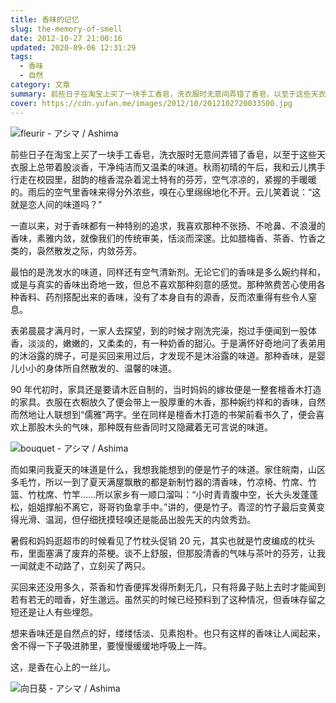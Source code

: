```yaml
---
title: 香味的记忆
slug: the-memory-of-smell
date: 2012-10-27 21:00:16
updated: 2020-09-06 12:31:29
tags:
  - 香味
  - 自然
category: 文章
summary: 前些日子在淘宝上买了一块手工香皂，洗衣服时无意间弄错了香皂，以至于这些天衣服上总带着股淡香，干净纯洁而又温柔的味道。秋雨初晴的午后，我和云儿携手行走在校园里，甜韵的檀香混杂着泥土特有的芬芳，空气凉凉的，紧握的手暖暖的。
cover: https://cdn.yufan.me/images/2012/10/2012102720033500.jpg
---
```


![fleurir - アシマ / Ashima](https://cdn.yufan.me/images/2012/10/2012102720131600.jpg)

<MusicPlayer netease={1913262091} />

前些日子在淘宝上买了一块手工香皂，洗衣服时无意间弄错了香皂，以至于这些天衣服上总带着股淡香，干净纯洁而又温柔的味道。秋雨初晴的午后，我和云儿携手行走在校园里，甜韵的檀香混杂着泥土特有的芬芳，空气凉凉的，紧握的手暖暖的。雨后的空气里香味来得分外浓些，嗅在心里绵绵地化不开。云儿笑着说：“这就是恋人间的味道吗？”

一直以来，对于香味都有一种特别的追求，我喜欢那种不张扬、不呛鼻、不浪漫的香味，素雅内敛，就像我们的传统审美，恬淡而深邃。比如腊梅香、茶香、竹香之类的，袅然散发之际，内敛芬芳。

最怕的是洗发水的味道，同样还有空气清新剂。无论它们的香味是多么婉约祥和，或是与真实的香味出奇地一致，但总不喜欢那种刻意的感觉。那种煞费苦心使用各种香料、药剂搭配出来的香味，没有了本身自有的源香，反而浓重得有些令人窒息。

表弟晨晨才满月时，一家人去探望，到的时候才刚洗完澡，抱过手便闻到一股体香，淡淡的，嫩嫩的，又柔柔的，有一种奶香的甜沁。于是满怀好奇地问了表弟用的沐浴露的牌子，可是买回来用过后，才发现不是沐浴露的味道。那种香味，是婴儿小小的身体所自然散发的、温馨的味道。

90 年代初时，家具还是要请木匠自制的，当时妈妈的嫁妆便是一整套檀香木打造的家具。衣服在衣橱放久了便会带上一股厚重的木香，那种婉约祥和的香味，自然而然地让人联想到“儒雅”两字。坐在同样是檀香木打造的书架前看书久了，便会喜欢上那股木头的气味，那种既有些香同时又隐藏着无可言说的味道。

![bouquet - アシマ / Ashima](https://cdn.yufan.me/images/2012/10/2012102720132100.jpg)

而如果问我夏天的味道是什么，我想我能想到的便是竹子的味道。家住皖南，山区多毛竹，所以一到了夏天满屋飘散的都是新制竹器的清香味，竹凉椅、竹席、竹篮、竹枕席、竹竿……所以家乡有一顺口溜叫：“小时青青腹中空，长大头发蓬蓬松，姐姐撑船不离它，哥哥钓鱼拿手中。”讲的，便是竹子。青涩的竹子最后变黄变得光滑、温润，但仔细抚摸轻嗅还是能品出股先天的内敛秀劲。

暑假和妈妈逛超市的时候看见了竹枕头促销 20 元，其实也就是竹皮编成的枕头布，里面塞满了废弃的茶梗。谈不上舒服，但那股清香的气味与茶叶的芬芳，让我一闻就走不动路了，立刻买了两只。

买回来还没用多久，茶香和竹香便挥发得所剩无几，只有将鼻子贴上去时才能闻到若有若无的暗香，好生邈远。虽然买的时候已经预料到了这种情况，但香味存留之短还是让人有些埋怨。

想来香味还是自然点的好，缕缕恬淡、见素抱朴。也只有这样的香味让人闻起来，舍不得一下子吸进肺里，要慢慢缓缓地呼吸上一阵。

这，是香在心上的一丝儿。

![向日葵 - アシマ / Ashima](https://cdn.yufan.me/images/2012/10/2012102720132600.jpg)
